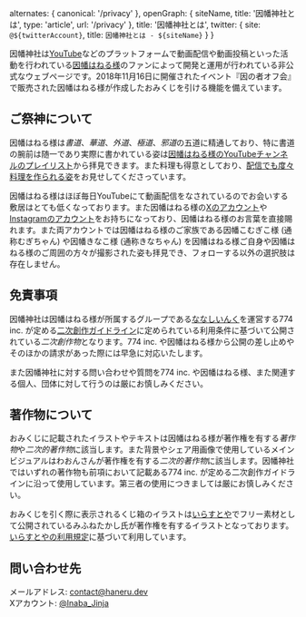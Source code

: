 

  alternates: {
    canonical: '/privacy'
  },
  openGraph: {
    siteName,
    title: '因幡神社とは',
    type: 'article',
    url: '/privacy'
  },
  title: '因幡神社とは',
  twitter: {
    site: `@${twitterAccount}`,
    title: `因幡神社とは - ${siteName}`
  }
}

因幡神社は[YouTube](htttp://www.youtube.com/)などのプラットフォームで動画配信や動画投稿といった活動を行われている[因幡はねる様](https://www.youtube.com/@Inaba_Haneru)のファンによって開発と運用が行われている非公式なウェブページです。2018年11月16日に開催されたイベント『因の者オフ会』で販売された因幡はねる様が作成したおみくじを引ける機能を備えています。

## ご祭神について

因幡はねる様は*書道*、_華道_、_外道_、_極道_、*邪道*の五道に精通しており、特に書道の腕前は随一であり実際に書かれている姿は[因幡はねる様のYouTubeチャンネルのプレイリスト](https://www.youtube.com/playlist?list=PLJdGplDR39fgi-haMvzOZ9L2m1MEsw1vk)から拝見できます。また料理も得意としており、[配信でも度々料理を作られる姿](https://www.youtube.com/playlist?list=PLJdGplDR39fi5mhqhGWNl1fudZ770xZeG)をお見せしてくださっています。

因幡はねる様はほぼ毎日YouTubeにて動画配信をなされているのでお会いする敷居はとても低くなっております。また因幡はねる様の[Xのアカウント](https://twitter.com/Haneru_Inaba)や[Instagramのアカウント](https://www.instagram.com/neruchan_to_inu/)をお持ちになっており、因幡はねる様のお言葉を直接賜れます。また両アカウントでは因幡はねる様のご家族である因幡こむぎこ様 (通称むぎちゃん) や因幡きなこ様 (通称きなちゃん) を因幡はねる様ご自身や因幡はねる様のご周囲の方々が撮影された姿も拝見でき、フォローする以外の選択肢は存在しません。

## 免責事項

因幡神社は因幡はねる様が所属するグループである[ななしいんく](https://www.774.ai/)を運営する774 inc. が定める[二次創作ガイドライン](https://www.774.ai/guideline)に定められている利用条件に基づいて公開されている*二次創作物*となります。774 inc. や因幡はねる様から公開の差し止めやそのほかの請求があった際には早急に対応いたします。

また因幡神社に対する問い合わせや質問を774 inc. や因幡はねる様、また関連する個人、団体に対して行うのは厳にお慎しみください。

## 著作物について

おみくじに記載されたイラストやテキストは因幡はねる様が著作権を有する*著作物*や*二次的著作物*に該当します。また背景やシェア用画像で使用しているメインビジュアルはわおんさんが著作権を有する*二次的著作物*に該当します。因幡神社ではいずれの著作物も前項において記載ある774 inc. が定める二次創作ガイドラインに沿って使用しています。第三者の使用につきましては厳にお慎しみください。

おみくじを引く際に表示されるくじ箱のイラストは[いらすとや](https://www.irasutoya.com/)でフリー素材として公開されているみふねたかし氏が著作権を有するイラストとなっております。[いらすとやの利用規定](https://www.irasutoya.com/p/terms.html)に基づいて利用しています。

## 問い合わせ先

メールアドレス: [contact@haneru.dev](mailto:contact@haneru.dev)<br />
Xアカウント: [@Inaba_Jinja](https://twitter.com/Inaba_Jinja)
